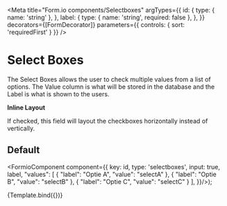 
<Meta
  title="Form.io components/Selectboxes"
  argTypes={{
    id: {
      type: { name: 'string' },
    },
    label: {
      type: { name: 'string', required: false },
    },
  }}
  decorators={[FormDecorator]}
  parameters={{
    controls: { sort: 'requiredFirst' }
  }}
/>

# Select Boxes

The Select Boxes allows the user to check multiple values from a list of options. The Value column is what will be stored in the database and the Label is what is shown to the users.

**Inline Layout**

If checked, this field will layout the checkboxes horizontally instead of vertically.


## Default

  <FormioComponent component={{
      key: id,
      type: 'selectboxes',
      input: true,
      label,
      "values": [
          {
              "label": "Optie A",
              "value": "selectA"
          },
          {
              "label": "Optie B",
              "value": "selectB"
          },
          {
              "label": "Optie C",
              "value": "selectC"
          }
      ],
}}/>);

<Canvas>
  <Story name="Default" args={{ id: 'option', label: 'Welke opties wilt u allemaal?'}}>
    {Template.bind({})}
  </Story>
</Canvas>

<Props story="Default" />
